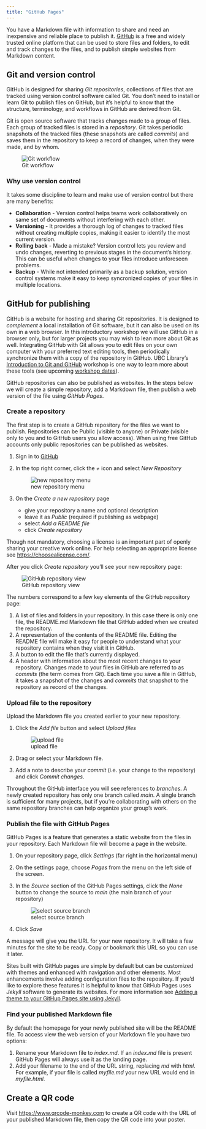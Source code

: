 ```yaml
---
title: "GitHub Pages"
---
```


You have a Markdown file with information to share and need an inexpensive and reliable place to publish it. [GitHub](https://github.com/) is a free and widely trusted online platform that can be used to store files and folders, to edit and track changes to the files, and to publish simple websites from Markdown content.

## Git and version control
GitHub is designed for sharing _Git repositories_, collections of files that are tracked using version control software called Git. You don't need to install or learn Git to publish files on GitHub, but it's helpful to know that the structure, terminology, and workflows in GitHub are derived from Git.

Git is open source software that tracks changes made to a group of files. Each group of tracked files is stored in a  _repository_. Git takes periodic snapshots of the tracked files (these snapshots are called _commits_) and saves them in the repository to keep a record of changes, when they were made, and by whom.

![Git workflow](images/git_process.svg)

### Why use version control
It takes some discipline to learn and make use of version control but there are many benefits:

* **Collaboration** - Version control helps teams work collaboratively on same set of documents without interfering with each other.
* **Versioning** - It provides a thorough log of changes to tracked files without creating multiple copies, making it easier to identify the most current version.
* **Rolling back** - Made a mistake?  Version control lets you review and undo changes, reverting to previous stages in the document's history. This can be useful when changes to your files introduce unforeseen problems.
* **Backup** - While not intended primarily as a backup solution, version control systems make it easy to keep syncronized copies of your files in multiple locations.

## GitHub for publishing
GitHub is a website for hosting and sharing Git repositories. It is designed to _complement_ a local installation of Git software, but it can also be used on its own in a web browser. In this introductory workshop we will use GitHub in a browser only, but for larger projects you may wish to lean more about Git as well. Integrating GitHub with Git allows you to edit files on your own computer with your preferred text editing tools, then periodically synchronize them with a copy of the repository in GitHub. UBC Library's [Introduction to Git and GitHub](https://ubc-library-rc.github.io/intro-git/) workshop is one way to learn more about these tools (see upcoming [workshop dates](https://researchcommons.library.ubc.ca/workshops/)).

GitHub repositories can also be published as websites. In the steps below we will create a simple repository, add a Markdown file, then publish a web version of the file using _GitHub Pages_.

### Create a repository
The first step is to create a GitHub repository for the files we want to publish. Repositories can be Public (visible to anyone) or Private (visible only to you and to GitHub users you allow access). When using free GitHub accounts only public repositories can be published as websites.  

1. Sign in to [GitHub](https://github.com)
2. In the top right corner, click the _+_ icon and select _New Repository_
    
    ![new repository menu](images/new_repository.png)
    
3. On the _Create a new repository_ page
	- give your repository a name and optional description
	- leave it as _Public_ (required if publishing as webpage)
	- select _Add a README file_
	- click _Create repository_

Though not mandatory, choosing a license is an important part of openly sharing your creative work online. For help selecting an appropriate license see <https://choosealicense.com/>.

After you click _Create repository_ you'll see your new repository page:

![GitHub repository view](images/github_repo_page.png)

The numbers correspond to a few key elements of the GitHub repository page:

1. A list of files and folders in your repository. In this case there is only one file, the README.md Markdown file that GitHub added when we created the repository.
2. A representation of the contents of the README file. Editing the README file will make it easy for people to understand what your repository contains when they visit it in GitHub.
3. A button to edit the file that's currently displayed. 
4. A header with information about the most recent changes to your repository. Changes made to your files in GitHub are referred to as _commits_ (the term comes from Git). Each time you save a file in GitHub, it takes a snapshot of the changes and _commits_ that snapshot to the repository as record of the changes.

### Upload file to the repository

Upload the Markdown file you created earlier to your new repository.

1. Click the _Add file_ button and select _Upload files_
    
    ![upload file](images/upload_file.png)
    
2. Drag or select your Markdown file. 
3. Add a note to describe your _commit_ (i.e. your change to the repository) and click _Commit changes_.

Throughout the GitHub interface you will see references to _branches_. A newly created repository has only one branch called _main_. A single branch is sufficient for many projects, but if you're collaborating with others on the same repository branches can help organize your group's work.

### Publish the file with GitHub Pages

GitHub Pages is a feature that generates a static website from the files in your repository. Each Markdown file will become a page in the website.

1. On your repository page, click _Settings_ (far right in the horizontal menu)
2. On the settings page, choose _Pages_ from the menu on the left side of the screen.
3. In the _Source_ section of the GitHub Pages settings, click the _None_ button to change the source to _main_ (the main branch of your repository)
    
    ![select source branch](images/select_branch.png)
    
4. Click _Save_ 

A message will give you the URL for your new repository. It will take a few minutes for the site to be ready. Copy or bookmark this URL so you can use it later.

Sites built with GitHub pages are simple by default but can be customized with themes and enhanced with navigation and other elements. Most enhancements involve adding configuration files to the repository. If you'd like to explore these features it is helpful to know that GitHub Pages uses _Jekyll_ software to generate its websites. For more information see [Adding a theme to your GitHup Pages site using Jekyll](https://docs.github.com/en/pages/setting-up-a-github-pages-site-with-jekyll/adding-a-theme-to-your-github-pages-site-using-jekyll).

### Find your published Markdown file
By default the homepage for your newly published site will be the README file. To access view the web version of your Markdown file you have two options:

1. Rename your Markdown file to _index.md_. If an _index.md_ file is present GitHub Pages will always use it as the landing page.
2. Add your filename to the end of the URL string, replacing _md_ with _html_. For example, if your file is called _myfile.md_ your new URL would end in _myfile.html_.

## Create a QR code

Visit <https://www.qrcode-monkey.com> to create a QR code with the URL of your published Markdown file, then copy the QR code into your poster.
